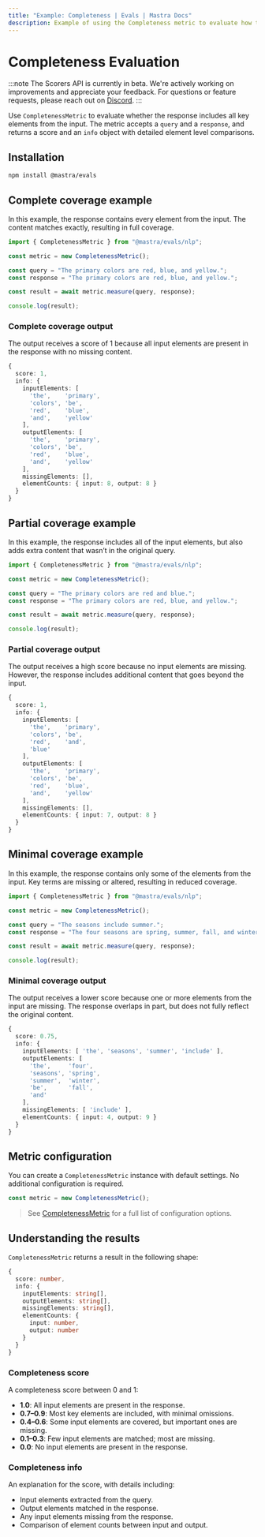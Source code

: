 ```yaml
---
title: "Example: Completeness | Evals | Mastra Docs"
description: Example of using the Completeness metric to evaluate how thoroughly responses cover input elements.
---
```


# Completeness Evaluation

:::note
The Scorers API is currently in beta. We're actively working on improvements and appreciate your feedback. For questions or feature requests, please reach out on [Discord](https://discord.gg/mastra).
:::

Use `CompletenessMetric` to evaluate whether the response includes all key elements from the input. The metric accepts a `query` and a `response`, and returns a score and an `info` object with detailed element level comparisons.

## Installation

```bash copy
npm install @mastra/evals
```

## Complete coverage example

In this example, the response contains every element from the input. The content matches exactly, resulting in full coverage.

```typescript filename="src/example-complete-coverage.ts" showLineNumbers copy
import { CompletenessMetric } from "@mastra/evals/nlp";

const metric = new CompletenessMetric();

const query = "The primary colors are red, blue, and yellow.";
const response = "The primary colors are red, blue, and yellow.";

const result = await metric.measure(query, response);

console.log(result);
```

### Complete coverage output

The output receives a score of 1 because all input elements are present in the response with no missing content.

```typescript
{
  score: 1,
  info: {
    inputElements: [
      'the',    'primary',
      'colors', 'be',
      'red',    'blue',
      'and',    'yellow'
    ],
    outputElements: [
      'the',    'primary',
      'colors', 'be',
      'red',    'blue',
      'and',    'yellow'
    ],
    missingElements: [],
    elementCounts: { input: 8, output: 8 }
  }
}
```

## Partial coverage example

In this example, the response includes all of the input elements, but also adds extra content that wasn’t in the original query.

```typescript filename="src/example-partial-coverage.ts" showLineNumbers copy
import { CompletenessMetric } from "@mastra/evals/nlp";

const metric = new CompletenessMetric();

const query = "The primary colors are red and blue.";
const response = "The primary colors are red, blue, and yellow.";

const result = await metric.measure(query, response);

console.log(result);
```

### Partial coverage output

The output receives a high score because no input elements are missing. However, the response includes additional content that goes beyond the input.

```typescript
{
  score: 1,
  info: {
    inputElements: [
      'the',    'primary',
      'colors', 'be',
      'red',    'and',
      'blue'
    ],
    outputElements: [
      'the',    'primary',
      'colors', 'be',
      'red',    'blue',
      'and',    'yellow'
    ],
    missingElements: [],
    elementCounts: { input: 7, output: 8 }
  }
}
```

## Minimal coverage example

In this example, the response contains only some of the elements from the input. Key terms are missing or altered, resulting in reduced coverage.

```typescript filename="src/example-minimal-coverage.ts" showLineNumbers copy
import { CompletenessMetric } from "@mastra/evals/nlp";

const metric = new CompletenessMetric();

const query = "The seasons include summer.";
const response = "The four seasons are spring, summer, fall, and winter.";

const result = await metric.measure(query, response);

console.log(result);
```

### Minimal coverage output

The output receives a lower score because one or more elements from the input are missing. The response overlaps in part, but does not fully reflect the original content.

```typescript
{
  score: 0.75,
  info: {
    inputElements: [ 'the', 'seasons', 'summer', 'include' ],
    outputElements: [
      'the',     'four',
      'seasons', 'spring',
      'summer',  'winter',
      'be',      'fall',
      'and'
    ],
    missingElements: [ 'include' ],
    elementCounts: { input: 4, output: 9 }
  }
}
```

## Metric configuration

You can create a `CompletenessMetric` instance with default settings. No additional configuration is required.

```typescript showLineNumbers copy
const metric = new CompletenessMetric();
```
> See [CompletenessMetric](/reference/evals/completeness) for a full list of configuration options.

## Understanding the results

`CompletenessMetric` returns a result in the following shape:

```typescript
{
  score: number,
  info: {
    inputElements: string[],
    outputElements: string[],
    missingElements: string[],
    elementCounts: {
      input: number,
      output: number
    }
  }
}

```

### Completeness score

A completeness score between 0 and 1:

- **1.0**: All input elements are present in the response.
- **0.7–0.9**: Most key elements are included, with minimal omissions.
- **0.4–0.6**: Some input elements are covered, but important ones are missing.
- **0.1–0.3**: Few input elements are matched; most are missing.
- **0.0**: No input elements are present in the response.

### Completeness info

An explanation for the score, with details including:

- Input elements extracted from the query.
- Output elements matched in the response.
- Any input elements missing from the response.
- Comparison of element counts between input and output.

<GithubLink
  outdated={true}
  marginTop='mt-16'
  link="https://github.com/mastra-ai/mastra/blob/main/examples/basics/evals/completeness"
/>
